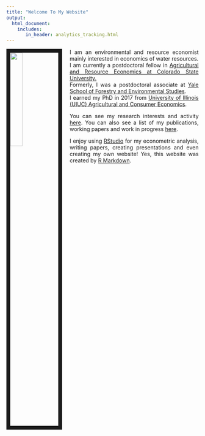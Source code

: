 ```yaml
---
title: "Welcome To My Website"
output: 
  html_document:
    includes:
       in_header: analytics_tracking.html
---
```


<link rel="stylesheet" href="style.css" type="text/css">

<img src="pic_1.png" style="width:25%; border:10px solid; margin-right: 20px" align="left">

<style>
body {
text-align: justify}
</style>

I am an environmental and resource economist mainly interested in economics of water resources.  
I am currently a postdoctoral fellow in [Agricultural and Resource Economics at Colorado State University.](https://dare.agsci.colostate.edu/)  
Formerly, I was a postdoctoral associate at [Yale School of Forestry and Environmental Studies](http://environment.yale.edu/).  
I earned my PhD in 2017 from [University of Illinois (UIUC) Agricultural and Consumer Economics](https://ace.illinois.edu/). 

You can see my research interests and activity [here](research.html). You can also see a list of my publications, working papers and work in progress [here](publication.html). 

I enjoy using [RStudio](https://www.rstudio.com/) for my econometric analysis, writing papers, creating presentations and even creating my own website! Yes, this website was created by [R Markdown](https://rmarkdown.rstudio.com/). 
